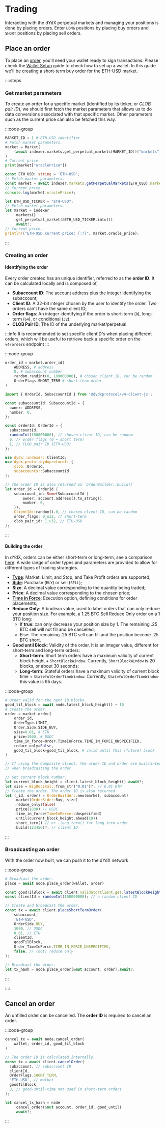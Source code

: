 # Trading

Interacting with the dYdX perpetual markets and managing your positions is done by placing orders. Enter `LONG` positions by placing buy orders and `SHORT` positions by placing sell orders.

## Place an order

To place an [order](/concepts/trading/orders), you'll need your wallet ready to sign transactions. Please check the [Wallet Setup](/interaction/wallet-setup) guide to check how to set up a wallet.
In this guide we'll be creating a short-term buy order for the ETH-USD market.

::::steps

### Get market parameters

To create an order for a specific market (identified by its ticker, or _CLOB pair ID_), we should first fetch the market parameters that allows us to do data conversions associated with that specific market. Other parameters such as the current price can also be fetched this way.

:::code-group

```python [Python]
MARKET_ID = 1 # ETH-USD identifier
# Fetch market parameters.
market = Market(
    (await indexer.markets.get_perpetual_markets(MARKET_ID))["markets"][MARKET_ID]
)
# Current price.
print(market["oraclePrice"])
```

```typescript [TypeScript]
const ETH_USD: string = 'ETH-USD';
// Fetch market parameters.
const market = await indexer.markets.getPerpetualMarkets(ETH_USD).markets[ETH_USD];
// Current price.
console.log(market.oraclePrice);
```

```rust [Rust]
let ETH_USD_TICKER = "ETH-USD";
// Fetch market parameters.
let market = indexer
    .markets()
    .get_perpetual_market(&ETH_USD_TICKER.into())
    .await?;
// Current price.
println!("ETH-USD current price: {:?}", market.oracle_price);
```
:::

### Creating an order


#### Identifying the order

Every order created has an unique identifier, referred to as the __order ID__. It can be calculated locally and is composed of,
- **Subaccount ID**: The account address plus the integer identifying the subaccount;
- **Client ID**: A 32-bit integer chosen by the user to identify the order. Two orders can't have the same client ID;
- **Order flags**: An integer identifying if the order is short-term (`0`), long-term (`64`), or conditional (`32`);
- **CLOB Pair ID**: The ID of the underlying market/perpetual.

:::info
It is recommended to set specific clientID's when placing different orders, which will be useful to retrieve back a specific order on the `v4/orders` endpoint
:::

:::code-group

```python [Python]
order_id = market.order_id(
    ADDRESS, # address
    0, # subaccount number
    random.randint(0, 100000000), # chosen client ID, can be random
    OrderFlags.SHORT_TERM # short-term order
)
```

```typescript [TypeScript]
import { OrderId, SubaccountId } from '@dydxprotocol/v4-client-js';

const subaccountId: SubaccountId = {
  owner: ADDRESS,
  number: 0,
};

const orderId: OrderId = {
  subaccountId,
  randomInt(100000000), // chosen client ID, can be random
  0, // order flags (0 = short term)
  1, // CLOB pair ID (ETH-USD)
};
```

```rust [Rust]
use dydx::indexer::ClientId;
use dydx_proto::dydxprotocol::{
    clob::OrderId,
    subaccounts::SubaccountId
};

// The order ID is also returned on `OrderBuilder::build()`
let order_id = OrderId {
    subaccount_id: Some(SubaccountId {
        owner: account.address().to_string(),
        number: 0,
    }),
    ClientId::random().0, // chosen client ID, can be random
    order_flags: 0_u32, // short-term
    clob_pair_id: 1_u32, // ETH-USD
};
```
:::

#### Building the order

In dYdX, orders can be either short-term or long-term, see a comparison [here](/concepts/trading/orders).
A wide range of order types and parameters are provided to allow for different types of trading strategies.

- [**Type**](/types/order_type): Market, Limit, and Stop, and Take Profit orders are supported;
- [**Side**](/types/order_side): Purchase (`BUY`) or sell (`SELL`); 
- **Size**: A decimal value corresponding to the quantity being traded;
- **Price**: A decimal value corresponding to the chosen price;
- [**Time in Force**](/types/time_in_force): Execution option, defining conditions for order placements;
- **Reduce Only**: A boolean value, used to label orders that can only reduce your position size. For example, a 1.25 BTC Sell Reduce Only order on a 1 BTC long:
  - If **true**: can only decrease your position size by 1. The remaining .25 BTC sell will not fill and be cancelled;
  - Else: The remaining .25 BTC sell can fill and the position become .25 BTC short.
- **Good until Block**: Validity of the order. It is an integer value, different for short-term and long-term orders:
  - **Short-term**: Short term orders have a maximum validity of current block height + `ShortBlockWindow`. Currently, `ShortBlockWindow` is 20 blocks, or about 30 seconds;
  - **Long-term**: Stateful orders have a maximum validity of current block time + `StatefulOrderTimeWindow`. Currently, `StatefulOrderTimeWindow` this value is 95 days.

:::code-group

```python [Python]
# Order valid for the next 10 blocks.
good_til_block = await node.latest_block_height() + 10
# Create the order.
order = market.order(
    order_id,
    OrderType.LIMIT,
    Order.Side.SIDE_BUY,
    size=0.01, # ETH
    price=1000, # USDC
    time_in_force=Order.TimeInForce.TIME_IN_FORCE_UNSPECIFIED,
    reduce_only=False,
    good_til_block=good_til_block, # valid until this (future) block
)
```

```typescript [TypeScript]
// If using the Composite client, the order ID and order are builtinternally,
// when broadcasting the order.
```

```rust [Rust]
// Get current block number.
let current_block_height = client.latest_block_height().await?;
let size = BigDecimal::from_str("0.01")?; // 0.01 ETH
// Create the order. The order ID is also returned
let (_id, order) = OrderBuilder::new(market, subaccount)
    .market(OrderSide::Buy, size)
    .reduce_only(false)
    .price(1000) // USDC
    .time_in_force(TimeInForce::Unspecified)
    .until(current_block_height.ahead(10))
    .short_term() // or .long_term() for long term order
    .build(123456)?; // client ID
```

:::

### Broadcasting an order

With the order now built, we can push it to the dYdX network.

:::code-group

```python [Python]
# Broadcast the order.
place = await node.place_order(wallet, order)
```

```typescript [TypeScript]
const goodTilBlock = await client.validatorClient.get.latestBlockHeight() + 10; // order valid until this block
const clientId = randomInt(100000000); // a random client ID

// Create and broadcast the order.
const tx = await client.placeShortTermOrder(
    subaccount,
    'ETH-USD',
    OrderSide.BUY,
    1000, // USDC
    0.01, // ETH
    clientId,
    goodTilBlock,
    Order_TimeInForce.TIME_IN_FORCE_UNSPECIFIED,
    false, // (not) reduce only
);
```

```rust [Rust]
// Broadcast the order.
let tx_hash = node.place_order(&mut account, order).await?;
```

:::

::::

## Cancel an order

An unfilled order can be cancelled. The __order ID__ is required to cancel an order.

:::code-group

```python [Python]
cancel_tx = await node.cancel_order(
    wallet, order_id, good_til_block
)
```

```typescript [TypeScript]
// The order ID is calculated internally.
const tx = await client.cancelOrder(
  subaccount, // subaccount ID
  clientId,
  OrderFlags.SHORT_TERM,
  'ETH-USD', // market
  goodTilBlock,
  0, // good-until-time not used in short-term orders
);
```

```rust [Rust]
let cancel_tx_hash = node
    .cancel_order(&mut account, order_id, good_until)
    .await?;
```

:::

